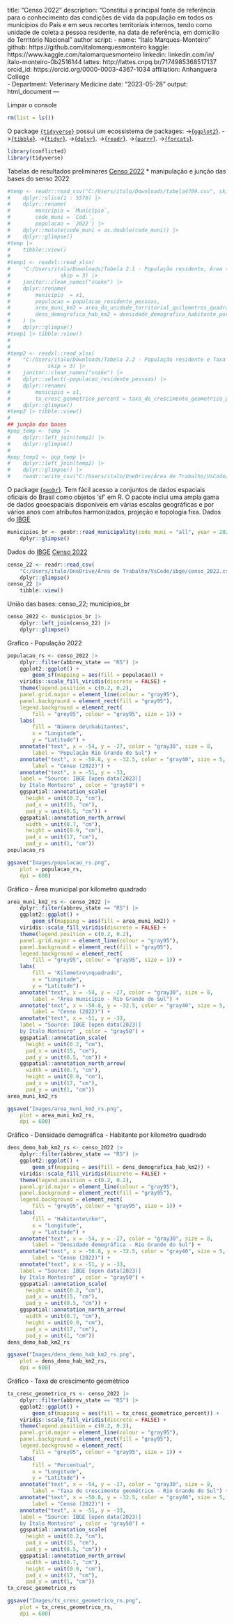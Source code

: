 title: "Censo 2022"
description: "Constitui a principal fonte de referência para o conhecimento das condições de vida da população em todos os municípios do País e em seus recortes territoriais internos,
                    tendo como unidade de coleta a pessoa residente, na data de referência, em domicílio do Território Nacional"
author script: 
  - name: "Ítalo Marques-Monteiro"
    github: https://github.com/italomarquesmonteiro
    kaggle: https://www.kaggle.com/talomarquesmonteiro
    linkedin: linkedin.com/in/ítalo-monteiro-0b2516144
    lattes: http://lattes.cnpq.br/7174985368517137
    orcid_id: https://orcid.org/0000-0003-4367-1034
    affiliation: Anhanguera College  
        - Department: Veterinary Medicine
date: "2023-05-28"
output: html_document
---

Limpar o console 
```r
rm(list = ls())
```
 
   O package [`{tidyverse}`](https://www.tidyverse.org) possui um ecossistema de packages:
                           ->[{`ggplot2`}](https://ggplot2.tidyverse.org/).
                            ->[{`tibble`}](https://tibble.tidyverse.org/).
                             ->[{`tidyr`}](https://tidyr.tidyverse.org/).
                              ->[{`dplyr`}](https://dplyr.tidyverse.org/).
                               ->[{`readr`}](https://readr.tidyverse.org/).
                                ->[{`purrr`}](https://purrr.tidyverse.org/).
                                 ->[{`forcats`}](https://forcats.tidyverse.org/).
   
```r
library(conflicted)
library(tidyverse)
```

Tabelas de resultados preliminares [Censo 2022](https://sidra.ibge.gov.br/pesquisa/censo-demografico/demografico-2022/primeiros-resultados)
* manipulação e junção das bases do senso 2022
```r
#temp <- readr::read_csv("C:/Users/italo/Downloads/tabela4709.csv", skip = 3) |> 
#    dplyr::slice(1 : 5570) |>
#    dplyr::rename(
#        municipio = `Município`,
#        code_muni = `Cód.`,
#        populacao = `2022`) |>
#    dplyr::mutate(code_muni = as.double(code_muni)) |>
#    dplyr::glimpse() 
#temp |>
#    tibble::view()
#
#temp1 <- readxl::read_xlsx(
#    "C:/Users/italo/Downloads/Tabela 2.1 - População residente, Área territorial e Densidade demográfica - Municípios - 2022.xlsx",
#                skip = 3) |>
#    janitor::clean_names("snake") |>
#    dplyr::rename(
#        municipio  = x1,
#        populacao = populacao_residente_pessoas,
#        area_muni_km2 = area_da_unidade_territorial_quilometros_quadrados,
#        dens_demografica_hab_km2 = densidade_demografica_habitante_por_quilometro_quadrado
#    ) |>
#    dplyr::glimpse() 
#temp1 |> tibble::view()
#
#
#temp2 <- readxl::read_xlsx(
#    "C:/Users/italo/Downloads/Tabela 2.2 - População residente e Taxa média geométrica de crescimento anual - Municípios - 2022.xlsx", 
#            skip = 3) |>
#    janitor::clean_names("snake") |>
#    dplyr::select(-populacao_residente_pessoas) |>
#    dplyr::rename(
#        municipio = x1,
#        tx_cresc_geometrico_percent = taxa_de_crescimento_geometrico_percent) |>
#    dplyr::glimpse()
#temp2 |> tibble::view()
#
## junção das bases
#pop_temp <- temp |>
#    dplyr::left_join(temp1) |>
#    dplyr::glimpse()
#
#pop_temp1 <- pop_temp |>
#    dplyr::left_join(temp2) |>
#    dplyr::glimpse() |>
#    readr::write_csv("C:/Users/italo/OneDrive/Área de Trabalho/VsCode/ibge/censo_2022.csv")
```




O package [{`geobr`}](https://github.com/ipeaGIT/geobr). 
Tem fácil acesso a conjuntos de dados espaciais oficiais do Brasil como objetos 'sf' em R. 
O pacote inclui uma ampla gama de dados geoespaciais disponíveis em várias escalas geográficas e por vários anos com atributos harmonizados, projeção e topologia fixa.
Dados do [IBGE](https://concla.ibge.gov.br/classificacoes/por-tema/codigo-de-areas/codigo-de-areas)
```r
municipios_br <- geobr::read_municipality(code_muni = "all", year = 2020) |>
    dplyr::glimpse()
```


Dados do  [IBGE](https://www.ibge.gov.br/)
    [Censo 2022](https://sidra.ibge.gov.br/pesquisa/censo-demografico/demografico-2022/primeiros-resultados)
```r
censo_22 <- readr::read_csv(
    "C:/Users/italo/OneDrive/Área de Trabalho/VsCode/ibge/censo_2022.csv") |>
    dplyr::glimpse()
censo_22 |>
    tibble::view()
```

União das bases: censo_22; municipios_br
```r
censo_2022 <- municipios_br |>
    dplyr::left_join(censo_22) |>
    dplyr::glimpse()
```


  Grafico -  População 2022

```r
populacao_rs <- censo_2022 |>
    dplyr::filter(abbrev_state == "RS") |>
    ggplot2::ggplot() +
        geom_sf(mapping = aes(fill = populacao)) +
    viridis::scale_fill_viridis(discrete = FALSE) +
    theme(legend.position = c(0.2, 0.2),
    panel.grid.major = element_line(colour = "gray95"),
    panel.background = element_rect(fill = "gray95"),
    legend.background = element_rect(
        fill = "grey95", colour = "gray95", size = 1)) +
    labs(
        fill = "Número de\nhabitantes",
        x = "Longitude",
        y = "Latitude") +
    annotate("text", x = -54, y = -27, color = "gray30", size = 8,
        label = "População Rio Grande do Sul") +
    annotate("text", x = -50.8, y = -32.5, color = "gray40", size = 5,
        label = "Censo (2022)") +
    annotate("text", x = -51, y = -33,
    label = "Source: IBGE [open data(2023)]
    by Ítalo Monteiro" , color = "gray50") +
    ggspatial::annotation_scale(
      height = unit(0.2, "cm"),
      pad_x = unit(15, "cm"),
      pad_y = unit(0.5, "cm")) +
    ggspatial::annotation_north_arrow(
      width = unit(0.7, "cm"),
      height = unit(0.9, "cm"),
      pad_x = unit(17, "cm"),
      pad_y = unit(1, "cm"))
populacao_rs
```
```r
ggsave("Images/populacao_rs.png",
    plot = populacao_rs,
    dpi = 600)
```


 Gráfico - Área municipal por kilometro quadrado
```r
area_muni_km2_rs <- censo_2022 |>
    dplyr::filter(abbrev_state == "RS") |>
    ggplot2::ggplot() +
        geom_sf(mapping = aes(fill = area_muni_km2)) +
    viridis::scale_fill_viridis(discrete = FALSE) +
    theme(legend.position = c(0.2, 0.2),
    panel.grid.major = element_line(colour = "gray95"),
    panel.background = element_rect(fill = "gray95"),
    legend.background = element_rect(
        fill = "grey95", colour = "gray95", size = 1)) +
    labs(
        fill = "Kilometro\nquadrado",
        x = "Longitude",
        y = "Latitude") +
    annotate("text", x = -54, y = -27, color = "gray30", size = 8,
        label = "Área município - Rio Grande do Sul") +
    annotate("text", x = -50.8, y = -32.5, color = "gray40", size = 5,
        label = "Censo (2022)") +
    annotate("text", x = -51, y = -33,
    label = "Source: IBGE [open data(2023)]
    by Ítalo Monteiro" , color = "gray50") +
    ggspatial::annotation_scale(
      height = unit(0.2, "cm"),
      pad_x = unit(15, "cm"),
      pad_y = unit(0.5, "cm")) +
    ggspatial::annotation_north_arrow(
      width = unit(0.7, "cm"),
      height = unit(0.9, "cm"),
      pad_x = unit(17, "cm"),
      pad_y = unit(1, "cm"))
area_muni_km2_rs
```
```r
ggsave("Images/area_muni_km2_rs.png",
    plot = area_muni_km2_rs,
    dpi = 600)
```

 Gráfico - Densidade demográfica - Habitante por kilometro quadrado
```r
dens_demo_hab_km2_rs <- censo_2022 |>
    dplyr::filter(abbrev_state == "RS") |>
    ggplot2::ggplot() +
        geom_sf(mapping = aes(fill = dens_demografica_hab_km2)) +
    viridis::scale_fill_viridis(discrete = FALSE) +
    theme(legend.position = c(0.2, 0.2),
    panel.grid.major = element_line(colour = "gray95"),
    panel.background = element_rect(fill = "gray95"),
    legend.background = element_rect(
        fill = "grey95", colour = "gray95", size = 1)) +
    labs(
        fill = "Habitante\nkm²",
        x = "Longitude",
        y = "Latitude") +
    annotate("text", x = -54, y = -27, color = "gray30", size = 8,
        label = "Densidade demográfica - Rio Grande do Sul") +
    annotate("text", x = -50.8, y = -32.5, color = "gray40", size = 5,
        label = "Censo (2022)") +
    annotate("text", x = -51, y = -33,
    label = "Source: IBGE [open data(2023)]
    by Ítalo Monteiro" , color = "gray50") +
    ggspatial::annotation_scale(
      height = unit(0.2, "cm"),
      pad_x = unit(15, "cm"),
      pad_y = unit(0.5, "cm")) +
    ggspatial::annotation_north_arrow(
      width = unit(0.7, "cm"),
      height = unit(0.9, "cm"),
      pad_x = unit(17, "cm"),
      pad_y = unit(1, "cm"))
dens_demo_hab_km2_rs
```
```r
ggsave("Images/dens_demo_hab_km2_rs.png",
    plot = dens_demo_hab_km2_rs,
    dpi = 600)
```

 Gráfico - Taxa de crescimento geométrico
```r
tx_cresc_geometrico_rs <- censo_2022 |>
    dplyr::filter(abbrev_state == "RS") |>
    ggplot2::ggplot() +
        geom_sf(mapping = aes(fill = tx_cresc_geometrico_percent)) +
    viridis::scale_fill_viridis(discrete = FALSE) +
    theme(legend.position = c(0.2, 0.2),
    panel.grid.major = element_line(colour = "gray95"),
    panel.background = element_rect(fill = "gray95"),
    legend.background = element_rect(
        fill = "grey95", colour = "gray95", size = 1)) +
    labs(
        fill = "Percentual",
        x = "Longitude",
        y = "Latitude") +
    annotate("text", x = -54, y = -27, color = "gray30", size = 8,
        label = "Taxa de crescimento geométrico - Rio Grande do Sul") +
    annotate("text", x = -50.8, y = -32.5, color = "gray40", size = 5,
        label = "Censo (2022)") +
    annotate("text", x = -51, y = -33,
    label = "Source: IBGE [open data(2023)]
    by Ítalo Monteiro" , color = "gray50") +
    ggspatial::annotation_scale(
      height = unit(0.2, "cm"),
      pad_x = unit(15, "cm"),
      pad_y = unit(0.5, "cm")) +
    ggspatial::annotation_north_arrow(
      width = unit(0.7, "cm"),
      height = unit(0.9, "cm"),
      pad_x = unit(17, "cm"),
      pad_y = unit(1, "cm"))
tx_cresc_geometrico_rs
```
```r
ggsave("Images/tx_cresc_geometrico_rs.png",
    plot = tx_cresc_geometrico_rs,
    dpi = 600)
```